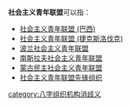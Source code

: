 '''社会主义青年联盟'''可以指：

* [[社会主义青年联盟_(巴西)|社会主义青年联盟 (巴西)]]
* [[社会主义青年联盟_(捷克斯洛伐克)|社会主义青年联盟 (捷克斯洛伐克)]]
* [[波兰社会主义青年联盟|波兰社会主义青年联盟]]
* [[南斯拉夫社会主义青年联盟|南斯拉夫社会主义青年联盟]]
* [[蒙古民主社会主义青年联盟|蒙古民主社会主义青年联盟]]
* [[社会主义青年联盟先锋组织|社会主义青年联盟先锋组织]]

{{disambig|cat=政党消歧义}}
[[category:八字组织机构消歧义|category:八字组织机构消歧义]]